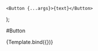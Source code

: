 

<Meta title="Components/Button" component={Button} />

	<Button {...args}>{text}</Button>
);

#Button

<Canvas>
	<Story
		name="Text Only"
		argTypes={{ text: { control: 'text', defaultValue: 'Text' } }}
	>
		{Template.bind({})}
	</Story>
</Canvas>

